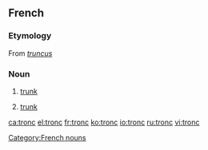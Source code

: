 ==French==
===Etymology===
From {{L.|fr}} ''[[truncus]]''

===Noun===
{{fr-noun|m}}
#{{anatomy|lang=fr}} [[trunk]]
#{{botany|lang=fr}} [[trunk]]

[[Category:French nouns]]

[[ca:tronc]]
[[el:tronc]]
[[fr:tronc]]
[[ko:tronc]]
[[io:tronc]]
[[ru:tronc]]
[[vi:tronc]]